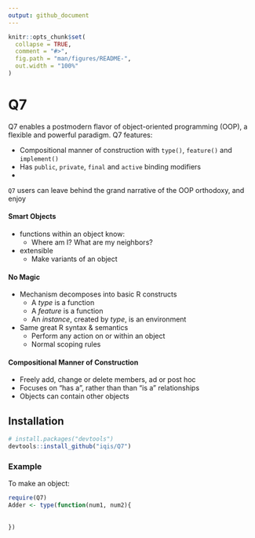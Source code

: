 ```yaml
---
output: github_document
---
```

<!-- README.md is generated from README.Rmd. Please edit that file -->

```r
knitr::opts_chunk$set(
  collapse = TRUE,
  comment = "#>",
  fig.path = "man/figures/README-",
  out.width = "100%"
)
```

# Q7

<!-- badges: start -->
<!-- [![Lifecycle: experimental](https://img.shields.io/badge/lifecycle-experimental-orange.svg)](https://www.tidyverse.org/lifecycle/#experimental) -->
<!-- badges: end -->

Q7 enables a postmodern flavor of object-oriented programming (OOP), a flexible and powerful paradigm. Q7 features: 

- Compositional manner of construction with `type()`, `feature()` and `implement()`
- Has `public`, `private`, `final` and `active` binding modifiers
- 

`Q7` users can leave behind the grand narrative of the OOP orthodoxy, and enjoy 



#### Smart Objects
  - functions within an object know:
    - Where am I? What are my neighbors? 
  - extensible 
    - Make variants of an object

#### No Magic
  - Mechanism decomposes into basic R constructs 
    - A _type_ is a function
    - A _feature_ is a function
    - An _instance_, created by _type_, is an environment
  - Same great R syntax & semantics
    - Perform any action on or within an object 
    - Normal scoping rules
  
#### Compositional Manner of Construction
  - Freely add, change or delete members, ad or post hoc
  - Focuses on "has a", rather than than "is a" relationships 
  - Objects can contain other objects
  
## Installation

``` r
# install.packages("devtools")
devtools::install_github("iqis/Q7")
```

### Example

To make an object: 
```r
require(Q7)
Adder <- type(function(num1, num2){
  
  
})
```
